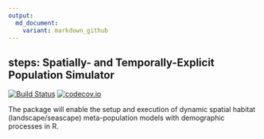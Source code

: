 ```yaml
---
output:
  md_document:
    variant: markdown_github
---
```


## **steps**: Spatially- and Temporally-Explicit Population Simulator

[![Build Status](https://travis-ci.org/skiptoniam/steps.svg?branch=master)](https://travis-ci.org/skiptoniam/steps?branch=master)
[![codecov.io](https://codecov.io/github/skiptoniam/steps/coverage.svg?branch=master)](https://codecov.io/github/skiptoniam/steps?branch=master)

The package will enable the setup and execution of dynamic spatial habitat (landscape/seascape) meta-population models with demographic processes in R.